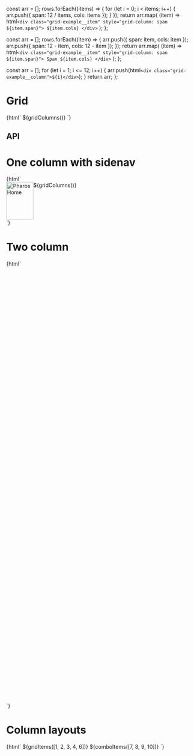 

<Meta title="Components/Grid" />

  const arr = [];
  rows.forEach((items) => {
    for (let i = 0; i < items; i++) {
      arr.push({ span: 12 / items, cols: items });
    }
  });
  return arr.map(
    (item) => html`<div class="grid-example__item" style="grid-column: span ${item.span}">
      ${item.cols}
    </div>`
  );
};

  const arr = [];
  rows.forEach((item) => {
    arr.push({ span: item, cols: item });
    arr.push({ span: 12 - item, cols: 12 - item });
  });
  return arr.map(
    (item) => html`<div class="grid-example__item" style="grid-column: span ${item.span}">
      Span ${item.cols}
    </div>`
  );
};

  const arr = [];
  for (let i = 1; i <= 12; i++) {
    arr.push(html`<div class="grid-example__column">${i}</div>`);
  }
  return arr;
};

# Grid

<Canvas>
  <Story
    name="One column"
    parameters={{
      layout: 'fullscreen',
    }}
  >{html` <pharos-grid>${gridColumns()}</pharos-grid> `}</Story>
</Canvas>

## API

<ArgsTable of="pharos-grid" />

# One column with sidenav

<Canvas>
  <Story
    name="One column with sidenav"
    parameters={{ docs: { disable: true }, layout: 'fullscreen' }}
  >
    {html`
      <div
        style="display: grid; grid-template-areas: 'sidenav main'; grid-template-columns: max-content 1fr"
      >
        <pharos-sidenav style="grid-area: sidenav">
          <pharos-link slot="top" href="/" id="jstor-logo">
            <img src="./images/jstor-logo-inverse.svg" alt="Pharos Home" width="72" height="100" />
          </pharos-link>
        </pharos-sidenav>
        <main style="grid-area: main">
          <pharos-grid layout="1-col--sidenav">${gridColumns()}</pharos-grid>
        </main>
      </div>
    `}
  </Story>
</Canvas>

# Two column

<Canvas>
  <Story
    name="Two column"
    parameters={{
      layout: 'fullscreen',
    }}
  >
    {html`
      <pharos-grid layout="2-col">
        <div
          style="grid-column: span 8; grid-row: 1; background: var(--pharos-color-glacier-blue-70); height: 20rem"
        ></div>
        <div
          style="grid-column: span 8; grid-row: 2; background: var(--pharos-color-glacier-blue-70); height: 14.5rem"
        ></div>
        <div
          style="grid-column: span 4; grid-row: span 2; background: var(--pharos-color-glacier-blue-70); height: 38rem"
        ></div>
      </pharos-grid>
      <pharos-grid layout="2-col" style="position: absolute; top: 0; width: 100%"
        >${gridColumns()}</pharos-grid
      >
    `}
  </Story>
</Canvas>

# Column layouts

<Canvas>
  <Story name="Column layouts">
    {html`
      <pharos-grid> ${gridItems([1, 2, 3, 4, 6])} ${comboItems([7, 8, 9, 10])} </pharos-grid>
    `}
  </Story>
</Canvas>
